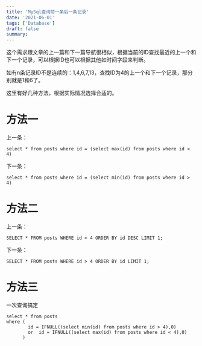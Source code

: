 ```yaml
---
title: 'MySql查询前一条后一条记录'
date: '2021-06-01'
tags: ['Database']
draft: false
summary: 
---
```


这个需求跟文章的上一篇和下一篇导航很相似，根据当前的ID查找最近的上一个和下一个记录，可以根据ID也可以根据其他如时间字段来判断。

如有n条记录ID不是连续的：1,4,6,7,13，查找ID为4的上一个和下一个记录，那分别就是1和6了。

这里有好几种方法，根据实际情况选择合适的。

# 方法一
上一条：
```
select * from posts where id = (select max(id) from posts where id < 4)
```
下一条：
```
select * from posts where id = (select min(id) from posts where id > 4)
```

# 方法二
上一条：
```
SELECT * FROM posts WHERE id < 4 ORDER BY id DESC LIMIT 1;
```
下一条：
```
SELECT * FROM posts WHERE id > 4 ORDER BY id LIMIT 1;
```

# 方法三
一次查询搞定
```
select * from posts 
where ( 
        id = IFNULL((select min(id) from posts where id > 4),0) 
        or  id = IFNULL((select max(id) from posts where id < 4),0)
      )    
```